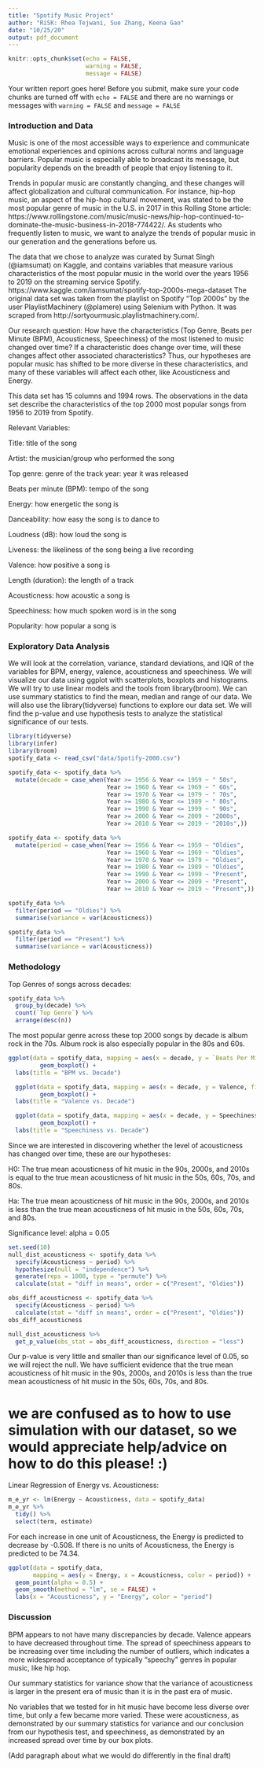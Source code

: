```yaml
---
title: "Spotify Music Project"
author: "RiSK: Rhea Tejwani, Sue Zhang, Keena Gao"
date: "10/25/20"
output: pdf_document
---
```


```r
knitr::opts_chunk$set(echo = FALSE, 
                      warning = FALSE, 
                      message = FALSE)
```

Your written report goes here! Before you submit, make sure your code chunks are turned off with `echo = FALSE` and there are no warnings or messages with `warning = FALSE` and `message = FALSE` 

### Introduction and Data

Music is one of the most accessible ways to experience and communicate emotional experiences and opinions across cultural norms and language barriers. Popular music is especially able to broadcast its message, but popularity depends on the breadth of people that enjoy listening to it. 

Trends in popular music are constantly changing, and these changes will affect globalization and cultural communication. For instance, hip-hop music, an aspect of the hip-hop cultural movement, was stated to be the most popular genre of music in the U.S. in 2017 in this Rolling Stone article: https://www.rollingstone.com/music/music-news/hip-hop-continued-to-dominate-the-music-business-in-2018-774422/. As students who frequently listen to music, we want to analyze the trends of popular music in our generation and the generations before us.

The data that we chose to analyze was curated by Sumat Singh (@iamsumat) on Kaggle, and contains variables that measure various characteristics of the most popular music in the world over the years 1956 to 2019 on the streaming service Spotify. https://www.kaggle.com/iamsumat/spotify-top-2000s-mega-dataset
The original data set was taken from the playlist on Spotify "Top 2000s" by the user PlaylistMachinery (@plamere) using Selenium with Python. It was scraped from http://sortyourmusic.playlistmachinery.com/.

Our research question: How have the characteristics (Top Genre, Beats per Minute (BPM), Acousticness, Speechiness) of the most listened to music changed over time? If a characteristic does change over time, will these changes affect other associated characteristics? Thus, our hypotheses are popular music has shifted to be more diverse in these characteristics, and many of these variables will affect each other, like Acousticness and Energy.
  
This data set has 15 columns and 1994 rows. The observations in the data set describe the characteristics of the top 2000 most popular songs from 1956 to 2019 from Spotify. 
  
Relevant Variables:

Title: title of the song 

Artist: the musician/group who performed the song 

Top genre: genre of the track year: year it was released 

Beats per minute (BPM): tempo of the song 

Energy: how energetic the song is 

Danceability: how easy the song is to dance to 

Loudness (dB): how loud the song is 

Liveness: the likeliness of the song being a live recording 

Valence: how positive a song is 

Length (duration): the length of a track 

Acousticness: how acoustic a song is 

Speechiness: how much spoken word is in the song 

Popularity: how popular a song is 

### Exploratory Data Analysis

  We will look at the correlation, variance, standard deviations, and IQR of the variables for BPM, energy, valence, acousticness and speechiness. We will visualize our data using ggplot with scatterplots, boxplots and histograms. We will try to use linear models and the tools from library(broom). We can use summary statistics to find the mean, median and range of our data. We will also use the library(tidyverse) functions to explore our data set. We will find the p-value and use hypothesis tests to analyze the statistical significance of our tests.

```r
library(tidyverse)
library(infer)
library(broom)
spotify_data <- read_csv("data/Spotify-2000.csv")
```

```r
spotify_data <- spotify_data %>%
  mutate(decade = case_when(Year >= 1956 & Year <= 1959 ~ " 50s",
                            Year >= 1960 & Year <= 1969 ~ " 60s",
                            Year >= 1970 & Year <= 1979 ~ " 70s",
                            Year >= 1980 & Year <= 1989 ~ " 80s",
                            Year >= 1990 & Year <= 1999 ~ " 90s",
                            Year >= 2000 & Year <= 2009 ~ "2000s",
                            Year >= 2010 & Year <= 2019 ~ "2010s",))
```

```r
spotify_data <- spotify_data %>%
  mutate(period = case_when(Year >= 1956 & Year <= 1959 ~ "Oldies",
                            Year >= 1960 & Year <= 1969 ~ "Oldies",
                            Year >= 1970 & Year <= 1979 ~ "Oldies",
                            Year >= 1980 & Year <= 1989 ~ "Oldies",
                            Year >= 1990 & Year <= 1999 ~ "Present",
                            Year >= 2000 & Year <= 2009 ~ "Present",
                            Year >= 2010 & Year <= 2019 ~ "Present",))
```

```r
spotify_data %>%
  filter(period == "Oldies") %>%
  summarise(variance = var(Acousticness))
```

```r
spotify_data %>%
  filter(period == "Present") %>%
  summarise(variance = var(Acousticness))
```

### Methodology

Top Genres of songs across decades:

```r
spotify_data %>%
  group_by(decade) %>%
  count(`Top Genre`) %>%
  arrange(desc(n)) 
```

The most popular genre across these top 2000 songs by decade is album rock in the 70s. Album rock is also especially popular in the 80s and 60s. 

```r
ggplot(data = spotify_data, mapping = aes(x = decade, y = `Beats Per Minute (BPM)`, fill = decade)) +
         geom_boxplot() +
  labs(title = "BPM vs. Decade")
```

```r
  ggplot(data = spotify_data, mapping = aes(x = decade, y = Valence, fill = decade)) +
         geom_boxplot() +
  labs(title = "Valence vs. Decade")
```

```r
  ggplot(data = spotify_data, mapping = aes(x = decade, y = Speechiness, fill = decade)) +
         geom_boxplot() +
  labs(title = "Speechiness vs. Decade")
```
Since we are interested in discovering whether the level of acousticness has changed over time, these are our hypotheses:

H0: The true mean acousticness of hit music in the 90s, 2000s, and 2010s is equal to the true mean acousticness of hit music in the 50s, 60s, 70s, and 80s. 

Ha: The true mean acousticness of hit music in the 90s, 2000s, and 2010s is less than the true mean acousticness of hit music in the 50s, 60s, 70s, and 80s. 

Significance level: alpha = 0.05

```r
set.seed(10)  
null_dist_acousticness <- spotify_data %>% 
  specify(Acousticness ~ period) %>%
  hypothesize(null = "independence") %>%
  generate(reps = 1000, type = "permute") %>% 
  calculate(stat = "diff in means", order = c("Present", "Oldies"))

obs_diff_acousticness <- spotify_data %>% 
  specify(Acousticness ~ period) %>%
  calculate(stat = "diff in means", order = c("Present", "Oldies"))
obs_diff_acousticness

null_dist_acousticness %>%
  get_p_value(obs_stat = obs_diff_acousticness, direction = "less")
```

Our p-value is very little and smaller than our significance level of 0.05, so we will reject the null. We have sufficient evidence that the true mean acousticness of hit music in the 90s, 2000s, and 2010s is less than the true mean acousticness of hit music in the 50s, 60s, 70s, and 80s. 

# we are confused as to how to use simulation with our dataset, so we would appreciate help/advice on how to do this please! :)

Linear Regression of Energy vs. Acousticness:

```r
m_e_yr <- lm(Energy ~ Acousticness, data = spotify_data)
m_e_yr %>%
  tidy() %>%
  select(term, estimate)
```
For each increase in one unit of Acousticness, the Energy is predicted to decrease by -0.508. 
If there is no units of Acousticness, the Energy is predicted to be 74.34. 

```r
ggplot(data = spotify_data,
       mapping = aes(y = Energy, x = Acousticness, color = period)) +
  geom_point(alpha = 0.5) + 
  geom_smooth(method = "lm", se = FALSE) +
  labs(x = "Acousticness", y = "Energy", color = "period")
```


### Discussion

BPM appears to not have many discrepancies by decade. Valence appears to have decreased throughout time. The spread of speechiness appears to be increasing over time including the number of outliers, which indicates a more widespread acceptance of typically "speechy" genres in popular music, like hip hop. 

Our summary statistics for variance show that the variance of acousticness is larger in the present era of music than it is in the past era of music. 

No variables that we tested for in hit music have become less diverse over time, but only a few became more varied. These were acousticness, as demonstrated by our summary statistics for variance and our conclusion from our hypothesis test, and speechiness, as demonstrated by an increased spread over time by our box plots. 

(Add paragraph about what we would do differently in the final draft)